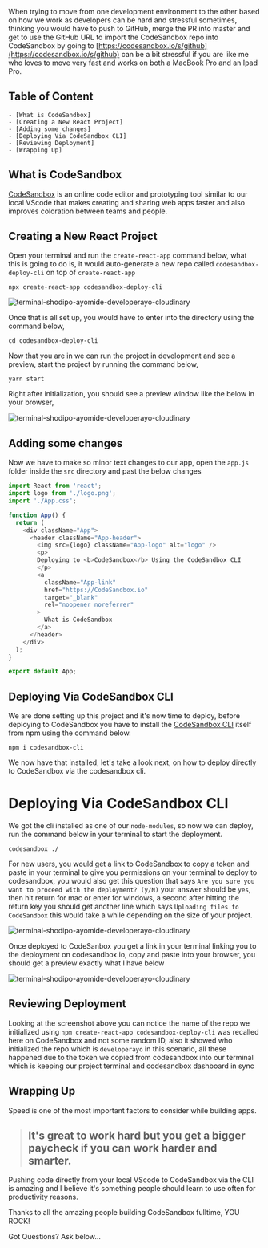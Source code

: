 <!-- ---
title: Deploying to CodeSandbox Using the CodeSandbox CLI
author: Shodipo Ayomide
date: 2020-04-22
hero: ./images/codesandbox-cli.png
excerpt: When trying to move from one development environment to the other based on how we work as developers can be hard and stressful sometimes.
--- -->

When trying to move from one development environment to the other based on how we work as developers can be hard and stressful sometimes, thinking you would have to push to GitHub, merge the PR into master and get to use the GitHub URL to import the CodeSandbox repo into CodeSandbox by going to [https://codesandbox.io/s/github](https://codesandbox.io/s/github) can be a bit stressful if you are like me who loves to move very fast and works on both a MacBook Pro and an Ipad Pro.

## Table of Content

```
- [What is CodeSandbox]
- [Creating a New React Project]
- [Adding some changes]
- [Deploying Via CodeSandbox CLI]
- [Reviewing Deployment]
- [Wrapping Up]
```

## What is CodeSandbox

[CodeSandbox](https://codesandbox.io) is an online code editor and prototyping tool similar to our local VScode that makes creating and sharing web apps faster and also improves coloration between teams and people.

## Creating a New React Project

Open your terminal and run the `create-react-app` command below, what this is going to do is, it would auto-generate a new repo called `codesandbox-deploy-cli` on top of `create-react-app`

```git
npx create-react-app codesandbox-deploy-cli
```

![terminal-shodipo-ayomide-developerayo-cloudinary](https://res.cloudinary.com/developerayo/image/upload/v1583926982/Screenshot_2020-03-11_at_12.42.33_PM.jpg)

Once that is all set up, you would have to enter into the directory using the command below,

```git
cd codesandbox-deploy-cli
```

Now that you are in we can run the project in development and see a preview, start the project by running the command below,

```git
yarn start
```

Right after initialization, you should see a preview window like the below in your browser,

![terminal-shodipo-ayomide-developerayo-cloudinary](https://res.cloudinary.com/developerayo/image/upload/v1583927405/Screenshot_2020-03-11_at_12.49.29_PM.jpg)


## Adding some changes

Now we have to make so minor text changes to our app, open the `app.js` folder inside the `src` directory and past the below changes

```js
import React from 'react';
import logo from './logo.png';
import './App.css';

function App() {
  return (
    <div className="App">
      <header className="App-header">
        <img src={logo} className="App-logo" alt="logo" />
        <p>
        Deploying to <b>CodeSandbox</b> Using the CodeSandbox CLI
        </p>
        <a
          className="App-link"
          href="https://CodeSandbox.io"
          target="_blank"
          rel="noopener noreferrer"
        >
          What is CodeSandbox
        </a>
      </header>
    </div>
  );
}

export default App;

```

## Deploying Via CodeSandbox CLI

We are done setting up this project and it's now time to deploy, before deploying to CodeSandbox you have to install the [CodeSandbox CLI](https://www.npmjs.com/package/codesandbox-cli) itself from npm using the command below.

```git
npm i codesandbox-cli
```

We now have that installed, let's take a look next, on how to deploy directly to CodeSandbox via the codesandbox cli.

# Deploying Via CodeSandbox CLI

We got the cli installed as one of our `node-modules`, so now we can deploy, run the command below in your terminal to start the deployment.

```
codesandbox ./
```

For new users, you would get a link to CodeSandbox to copy a token and paste in your terminal to give you permissions on your terminal to deploy to codesandbox, you would also get this question that says `Are you sure you want to proceed with the deployment? (y/N)` your answer should be `yes`, then hit return for mac or enter for windows, a second after hitting the return key you should get another line which says `Uploading files to CodeSandbox` this would take a while depending on the size of your project.

![terminal-shodipo-ayomide-developerayo-cloudinary](https://res.cloudinary.com/developerayo/image/upload/v1583929090/Screenshot_2020-03-11_at_1.17.31_PM.jpg)

Once deployed to CodeSanbox you get a link in your terminal linking you to the deployment on codesandbox.io, copy and paste into your browser, you should get a preview exactly what I have below

![terminal-shodipo-ayomide-developerayo-cloudinary](https://res.cloudinary.com/developerayo/image/upload/v1583929933/Screenshot_2020-03-11_at_1.29.40_PM.jpg)

## Reviewing Deployment

Looking at the screenshot above you can notice the name of the repo we initialized using `npm create-react-app codesandbox-deploy-cli` was recalled here on CodeSandbox and not some random ID, also it showed who initialized the repo which is `developerayo` in this scenario, all these happened due to the token we copied from codesandbox into our terminal which is keeping our project terminal and codesandbox dashboard in sync

## Wrapping Up
Speed is one of the most important factors to consider while building apps.

> ## It's great to work hard but you get a bigger paycheck if you can work harder and smarter.

Pushing code directly from your local VScode to CodeSandbox via the CLI is amazing and I believe it's something people should learn to use often for productivity reasons.

Thanks to all the amazing people building CodeSandbox fulltime, YOU ROCK!

Got Questions?
Ask below... 
